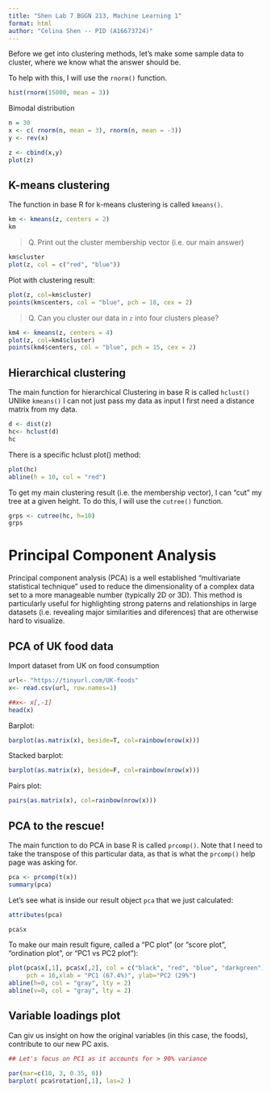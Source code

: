 ```yaml
---
title: "Shen Lab 7 BGGN 213, Machine Learning 1"
format: html
author: "Celina Shen -- PID (A16673724)"
---
```


Before we get into clustering methods, let's make some sample data to cluster, where we know what the answer should be.

To help with this, I will use the `rnorm()` function.

```r
hist(rnorm(15000, mean = 3))
```

Bimodal distribution
```r
n = 30
x <- c( rnorm(n, mean = 3), rnorm(n, mean = -3))
y <- rev(x)

z <- cbind(x,y)
plot(z)
```

## K-means clustering

The function in base R for k-means clustering is called `kmeans()`.

```r
km <- kmeans(z, centers = 2)
km
```

>Q. Print out the cluster membership vector (i.e. our main answer)

```r
km$cluster
plot(z, col = c("red", "blue"))
```

Plot with clustering result:

```r
plot(z, col=km$cluster)
points(km$centers, col = "blue", pch = 18, cex = 2)
```

> Q. Can you cluster our data in `z` into four clusters please?

```r
km4 <- kmeans(z, centers = 4)
plot(z, col=km4$cluster)
points(km4$centers, col = "blue", pch = 15, cex = 2)
```

## Hierarchical clustering

The main function for hierarchical Clustering in base R is called `hclust()`
UNlike `kmeans()` I can not just pass my data as input I first need a distance matrix from my data. 
```r
d <- dist(z)
hc<- hclust(d)
hc
```

There is a specific hclust plot() method:

```r
plot(hc)
abline(h = 10, col = "red")
```

To get my main clustering result (i.e. the membership vector), I can "cut" my tree at a given height. To do this, I will use the `cutree()` function.

```r
grps <- cutree(hc, h=10)
grps
```

# Principal Component Analysis

Principal component analysis (PCA) is a well established "multivariate statistical technique" used to reduce the dimensionality of a complex data set to a more manageable number (typically 2D or 3D). This method is particularly useful for highlighting strong paterns and relationships in large datasets (i.e. revealing major similarities and diferences) that are otherwise hard to visualize.

## PCA of UK food data

Import dataset from UK on food consumption
```r
url<- "https://tinyurl.com/UK-foods"
x<- read.csv(url, row.names=1)
```

```r
##x<- x[,-1]
head(x)
```

Barplot:
```r
barplot(as.matrix(x), beside=T, col=rainbow(nrow(x)))
```

Stacked barplot:

```r
barplot(as.matrix(x), beside=F, col=rainbow(nrow(x)))

```
Pairs plot:
```r
pairs(as.matrix(x), col=rainbow(nrow(x)))

```

## PCA to the rescue!

The main function to do PCA in base R is called `prcomp()`.
Note that I need to take the transpose of this particular data, as that is what the `prcomp()` help page was asking for.

```r
pca <- prcomp(t(x))
summary(pca)
```

Let's see what is inside our result object `pca` that we just calculated:

```r
attributes(pca)
```
```r
pca$x
```

To make our main result figure, called a "PC plot" (or "score plot", "ordination plot", or "PC1 vs PC2 plot"):

```r
plot(pca$x[,1], pca$x[,2], col = c("black", "red", "blue", "darkgreen"),
     pch = 16,xlab = "PC1 (67.4%)", ylab="PC2 (29%")
abline(h=0, col = "gray", lty = 2)
abline(v=0, col = "gray", lty = 2)

```

## Variable loadings plot

Can giv us insight on how the original variables (in this case, the foods), contribute to our new PC axis.

```r
## Let's focus on PC1 as it accounts for > 90% variance

par(mar=c(10, 3, 0.35, 0))
barplot( pca$rotation[,1], las=2 )
```




